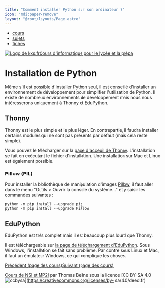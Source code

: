 ```yaml
---
title: "Comment installer Python sur son ordinateur ?"
icon: "mdi:paper-remove"
layout: "@root/layouts/Page.astro"
---
```


  * [cours](https://kxs.fr/cours/)
  * [sujets](https://kxs.fr/sujets/)
  * [fiches](https://kxs.fr/fiches/)

[![Logo de kxs.fr](/img/logo.svg)](https://kxs.fr/)[Cours d'informatique pour
le lycée et la prépa](https://kxs.fr/cours/)

# Installation de Python

Même s'il est possible d'installer Python seul, il est conseillé d'installer
un environnement de développement pour simplifier l'utilisation de Python. Il
existe de nombreux environnements de développement mais nous nous
intéresserons uniquement à Thonny et EduPython.

## Thonny

Thonny est le plus simple et le plus léger. En contrepartie, il faudra
installer certains modules qui ne sont pas présents par défaut (mais cela
reste simple).

Vous pouvez le télécharger sur la [page d'acceuil de
Thonny](https://thonny.org/). L'installation se fait en exécutant le fichier
d'installation. Une installation sur Mac et Linux est également possible.

### Pillow (PIL)

Pour installer la bibliothèque de manipulation d'images
[Pillow](https://pillow.readthedocs.io/en/stable/), il faut aller dans le menu
"Outils > Ouvrir la console du système..." et y saisir les commandes suivantes
:

    
    
    python -m pip install --upgrade pip
    python -m pip install --upgrade Pillow

## EduPython

EduPython est très complet mais il est beaucoup plus lourd que Thonny.

Il est téléchargeable sur [la page de téléchargement
d'EduPython](https://edupython.tuxfamily.org/#t%C3%A9l%C3%A9chargement). Sous
Windows, l'installation se fait sans problème. Par contre sous Linux et Mac,
il faut un émulateur Windows, ce qui complique les choses.

[Précédent (page des cours)](..)[Suivant (page des cours)](..)

[Cours de NSI et MP2I](https://kxs.fr/cours/) par Thomas Beline sous la
licence [CC BY-SA 4.0
![ccbysa](/img/ccbysa.svg)](https://creativecommons.org/licenses/by-
sa/4.0/deed.fr)

